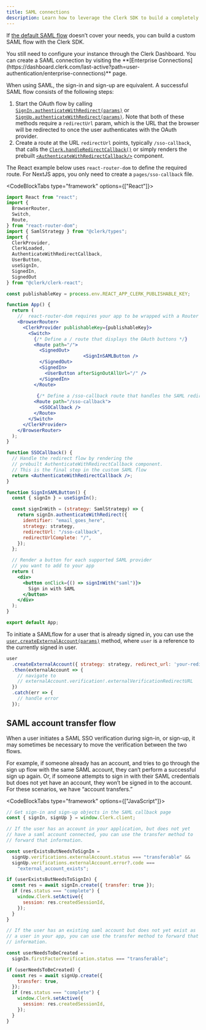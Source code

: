 ```yaml
---
title: SAML connections
description: Learn how to leverage the Clerk SDK to build a completely custom SAML flow.
---
```


If [the default SAML flow](/docs/authentication/saml/overview) doesn’t cover your needs, you can build a custom SAML flow with the Clerk SDK.

<Callout type="info">
  You still need to configure your instance through the Clerk Dashboard. You can create a SAML connection by visiting the **[Enterprise Connections](https://dashboard.clerk.com/last-active?path=user-authentication/enterprise-connections)** page.
</Callout>

When using SAML, the sign-in and sign-up are equivalent. A successful SAML flow consists of the following steps:

1. Start the OAuth flow by calling [`SignIn.authenticateWithRedirect(params)`](/docs/references/javascript/sign-in/authenticate-with#authenticate-with-redirect) or [`SignUp.authenticateWithRedirect(params)`](/docs/references/javascript/sign-up/authenticate-with#authenticate-with-redirect). Note that both of these methods require a `redirectUrl` param, which is the URL that the browser will be redirected to once the user authenticates with the OAuth provider.
2. Create a route at the URL `redirectUrl` points, typically `/sso-callback`, that calls the [`Clerk.handleRedirectCallback()`](/docs/references/javascript/clerk/handle-navigation#handle-redirect-callback) or simply renders the prebuilt [`<AuthenticateWithRedirectCallback/>`](/docs/components/control/authenticate-with-callback) component.

The React example below uses `react-router-dom` to define the required route. For NextJS apps, you only need to create a `pages/sso-callback` file.

<CodeBlockTabs type="framework" options={["React"]}>
```jsx
import React from "react";
import {
  BrowserRouter,
  Switch,
  Route,
} from "react-router-dom";
import { SamlStrategy } from "@clerk/types";
import {
  ClerkProvider,
  ClerkLoaded,
  AuthenticateWithRedirectCallback,
  UserButton,
  useSignIn,
  SignedIn,
  SignedOut
} from "@clerk/clerk-react";

const publishableKey = process.env.REACT_APP_CLERK_PUBLISHABLE_KEY;

function App() {
  return (
    //  react-router-dom requires your app to be wrapped with a Router
    <BrowserRouter>
      <ClerkProvider publishableKey={publishableKey}>
        <Switch>
          {/* Define a / route that displays the OAuth buttons */}
          <Route path="/">
            <SignedOut>
							<SignInSAMLButton />
            </SignedOut>
            <SignedIn>
              <UserButton afterSignOutAllUrl="/" />
            </SignedIn>
          </Route>
         
           {/* Define a /sso-callback route that handles the SAML redirect flow from the IdP */}
          <Route path="/sso-callback">
            <SSOCallback />
          </Route>
        </Switch>
      </ClerkProvider>
    </BrowserRouter>
  );
}

function SSOCallback() {
  // Handle the redirect flow by rendering the
  // prebuilt AuthenticateWithRedirectCallback component.
  // This is the final step in the custom SAML flow
  return <AuthenticateWithRedirectCallback />;
}

function SignInSAMLButton() {
  const { signIn } = useSignIn();

  const signInWith = (strategy: SamlStrategy) => {
    return signIn.authenticateWithRedirect({
      identifier: "email_goes_here",
      strategy: strategy,
      redirectUrl: "/sso-callback",
      redirectUrlComplete: "/",
    });
  };

  // Render a button for each supported SAML provider
  // you want to add to your app
  return (
    <div>
      <button onClick={() => signInWith("saml")}>
        Sign in with SAML
      </button>
    </div>
  );
}

export default App;
```
</CodeBlockTabs>

To initiate a SAMLflow for a user that is already signed in, you can use the [`user.createExternalAccount(params)`](/docs/references/javascript/user/create-metadata#create-external-account) method, where `user` is a reference to the currently signed in user.

```jsx
user
  .createExternalAccount({ strategy: strategy, redirect_url: 'your-redirect-url' })
  .then(externalAccount => {
    // navigate to
    // externalAccount.verification!.externalVerificationRedirectURL
  })
  .catch(err => {
    // handle error
  });
```

## SAML account transfer flow

When a user initiates a SAML SSO verification during sign-in, or sign-up, it may sometimes be necessary to move the verification between the two flows.

For example, if someone already has an account, and tries to go through the sign up flow with the same SAML account, they can’t perform a successful sign up again. Or, if someone attempts to sign in with their SAML credentials but does not yet have an account, they won’t be signed in to the account. For these scenarios, we have “account transfers.”

<CodeBlockTabs type="framework" options={["JavaScript"]}>
```js
// Get sign-in and sign-up objects in the SAML callback page
const { signIn, signUp } = window.Clerk.client;

// If the user has an account in your application, but does not yet 
// have a saml account connected, you can use the transfer method to 
// forward that information.

const userExistsButNeedsToSignIn =
  signUp.verifications.externalAccount.status === "transferable" &&
  signUp.verifications.externalAccount.error?.code ===
    "external_account_exists";

if (userExistsButNeedsToSignIn) {
  const res = await signIn.create({ transfer: true });
  if (res.status === "complete") {
    window.Clerk.setActive({
      session: res.createdSessionId,
    });
  }
}

// If the user has an existing saml account but does not yet exist as 
// a user in your app, you can use the transfer method to forward that 
// information.

const userNeedsToBeCreated =
  signIn.firstFactorVerification.status === "transferable";

if (userNeedsToBeCreated) {
  const res = await signUp.create({
    transfer: true,
  });
  if (res.status === "complete") {
    window.Clerk.setActive({
      session: res.createdSessionId,
    });
  }
}
```
</CodeBlockTabs>